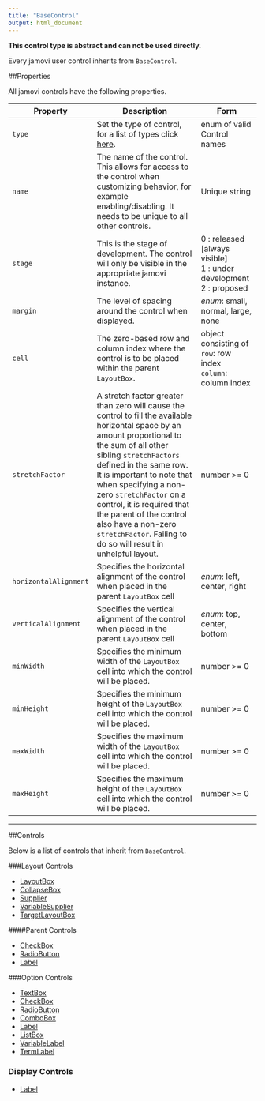 ```yaml
---
title: "BaseControl"
output: html_document
---
```


**This control type is abstract and can not be used directly.**

Every jamovi user control inherits from `BaseControl`.

##Properties

All jamovi controls have the following properties.

Property      | Description                               | Form                 |
------------- | ------------------------------------------| -------------------- |
`type`  | Set the type of control, for a list of types click [here](ui-advanced-design.html#Controls). | enum of valid Control names
`name`  | The name of the control. This allows for access to the control when customizing behavior, for example enabling/disabling. It needs to be unique to all other controls. | Unique string
`stage` | This is the stage of development. The control will only be visible in the appropriate jamovi instance. | 0 : released [always visible]\
1 : under development\
2 : proposed
`margin`  | The level of spacing around the control when displayed. | *enum*: small, normal, large, none
`cell`   | The zero-based row and column index where the control is to be placed within the parent `LayoutBox`. | object consisting of\
`row`: row index\
`column`: column index
`stretchFactor`   | A stretch factor greater than zero will cause the control to fill the available horizontal space by an amount proportional to the sum of all other sibling `stretchFactors` defined in the same row. It is important to note that when specifying a non-zero `stretchFactor` on a control, it is required that the parent of the control also have a non-zero `stretchFactor`. Failing to do so will result in unhelpful layout. | number >= 0
`horizontalAlignment`   | Specifies the horizontal alignment of the control when placed in the parent `LayoutBox` cell | *enum*: left, center, right
`verticalAlignment`   | Specifies the vertical alignment of the control when placed in the parent `LayoutBox` cell | *enum*: top, center, bottom
`minWidth`   | Specifies the minimum width of the `LayoutBox` cell into which the control will be placed. | number >= 0
`minHeight`   | Specifies the minimum height of the `LayoutBox` cell into which the control will be placed. | number >= 0
`maxWidth`   | Specifies the maximum width of the `LayoutBox` cell into which the control will be placed. | number >= 0
`maxHeight`   | Specifies the maximum height of the `LayoutBox` cell into which the control will be placed. | number >= 0

------------------------------------

##Controls

Below is a list of controls that inherit from `BaseControl`.

###Layout Controls

- [LayoutBox](ui-layoutbox.html)
- [CollapseBox](ui-collapsebox.html)
- [Supplier](ui-supplier.html)
- [VariableSupplier](ui-variablesupplier.html)
- [TargetLayoutBox](ui-targetlayoutbox.html)

####Parent Controls

- [CheckBox](ui-checkbox.html)
- [RadioButton](ui-radiobutton.html)
- [Label](ui-label.html)

###Option Controls

- [TextBox](ui-textbox.html)
- [CheckBox](ui-checkbox.html)
- [RadioButton](ui-radiobutton.html)
- [ComboBox](ui-combobox.html)
- [Label](ui-label.html)
- [ListBox](ui-listbox.html)
- [VariableLabel](ui-variablelabel.html)
- [TermLabel](ui-termlabel.html)

### Display Controls

- [Label](ui-label.html)